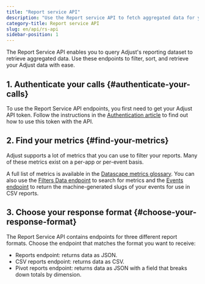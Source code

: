 ```yaml
---
title: "Report service API"
description: "Use the Report service API to fetch aggregated data for your apps."
category-title: Report service API
slug: en/api/rs-api
sidebar-position: 1
---
```


The Report Service API enables you to query Adjust's reporting dataset to retrieve aggregated data. Use these endpoints to filter, sort, and retrieve your Adjust data with ease.

## 1. Authenticate your calls {#authenticate-your-calls}

To use the Report Service API endpoints, you first need to get your Adjust API token. Follow the instructions in the [Authentication article](/en/api/rs-api/authentication) to find out how to use this token with the API.

## 2. Find your metrics {#find-your-metrics}

Adjust supports a lot of metrics that you can use to filter your reports. Many of these metrics exist on a per-app or per-event basis.

A full list of metrics is available in the [Datascape metrics glossary](https://help.adjust.com/en/article/datascape-metrics-glossary). You can also use the [Filters Data endpoint](/en/api/rs-api/filters-data) to search for metrics and the [Events endpoint](/en/api/rs-api/events) to return the machine-generated slugs of your events for use in CSV reports.

## 3. Choose your response format {#choose-your-response-format}

The Report Service API contains endpoints for three different report formats. Choose the endpoint that matches the format you want to receive:

-  Reports endpoint: returns data as JSON.
-  CSV reports endpoint: returns data as CSV.
-  Pivot reports endpoint: returns data as JSON with a field that breaks down totals by dimension.
